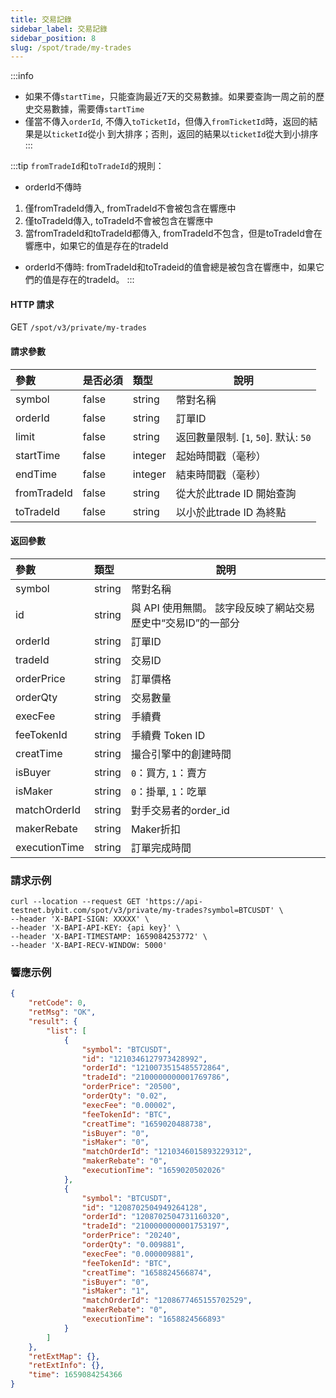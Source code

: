 ```yaml
---
title: 交易記錄
sidebar_label: 交易記錄
sidebar_position: 8
slug: /spot/trade/my-trades
---
```


:::info
* 如果不傳`startTime`，只能查詢最近7天的交易數據。如果要查詢一周之前的歷史交易數據，需要傳`startTime`
* 僅當不傳入<code>orderId</code>, 不傳入<code>toTicketId</code>，但傳入<code>fromTicketId</code>時，返回的結果是以<code>ticketId</code>從小
到大排序；否則，返回的結果以<code>ticketId</code>從大到小排序
:::

:::tip
`fromTradeId`和`toTradeId`的規則：
* orderId不傳時
1. 僅fromTradeId傳入, fromTradeId不會被包含在響應中
2. 僅toTradeId傳入, toTradeId不會被包含在響應中
3. 當fromTradeId和toTradeId都傳入, fromTradeId不包含，但是toTradeId會在響應中，如果它的值是存在的tradeId
* orderId不傳時: fromTradeId和toTradeid的值會總是被包含在響應中，如果它們的值是存在的tradeId。
:::

#### HTTP 請求
GET <code>/spot/v3/private/my-trades</code>

#### 請求參數
| 參數 | 是否必須 | 類型 | 說明|
|:----- |:-------|:-----|------ |
| symbol               | false               | string          | 幣對名稱 |
| orderId              | false               | string          | 訂單ID |
| limit                | false               | string          | 返回數量限制. [`1`, `50`]. 默认: `50` |
| startTime            | false               | integer         | 起始時間戳（毫秒） |
| endTime              | false               | integer         | 結束時間戳（毫秒） |
| fromTradeId          | false               | string          | 從大於此trade ID 開始查詢 |
| toTradeId            | false               | string          | 以小於此trade ID 為終點 |

#### 返回參數
| 參數 | 類型 | 說明|
|:----- |:-----|----- |
| symbol                | string          | 幣對名稱 |
| id                    | string          | 與 API 使用無關。 該字段反映了網站交易歷史中“交易ID”的一部分 |
| orderId               | string          | 訂單ID |
| tradeId               | string          | 交易ID |
| orderPrice            | string          | 訂單價格 |
| orderQty              | string          | 交易數量 |
| execFee               | string          | 手續費 |
| feeTokenId            | string          | 手續費 Token ID |
| creatTime             | string          | 撮合引擎中的創建時間 |
| isBuyer               | string          | <code>0</code>：買方, <code>1</code>：賣方 |
| isMaker               | string          | <code>0</code>：掛單, <code>1</code>：吃單 |
| matchOrderId          | string          | 對手交易者的order_id |
| makerRebate           | string          | Maker折扣 |
| executionTime         | string          | 訂單完成時間 |

### 請求示例

```http
curl --location --request GET 'https://api-testnet.bybit.com/spot/v3/private/my-trades?symbol=BTCUSDT' \
--header 'X-BAPI-SIGN: XXXXX' \
--header 'X-BAPI-API-KEY: {api key}' \
--header 'X-BAPI-TIMESTAMP: 1659084253772' \
--header 'X-BAPI-RECV-WINDOW: 5000'
```

### 響應示例

```json
{
    "retCode": 0,
    "retMsg": "OK",
    "result": {
        "list": [
            {
                "symbol": "BTCUSDT",
                "id": "1210346127973428992",
                "orderId": "1210073515485572864",
                "tradeId": "2100000000001769786",
                "orderPrice": "20500",
                "orderQty": "0.02",
                "execFee": "0.00002",
                "feeTokenId": "BTC",
                "creatTime": "1659020488738",
                "isBuyer": "0",
                "isMaker": "0",
                "matchOrderId": "1210346015893229312",
                "makerRebate": "0",
                "executionTime": "1659020502026"
            },
            {
                "symbol": "BTCUSDT",
                "id": "1208702504949264128",
                "orderId": "1208702504731160320",
                "tradeId": "2100000000001753197",
                "orderPrice": "20240",
                "orderQty": "0.009881",
                "execFee": "0.000009881",
                "feeTokenId": "BTC",
                "creatTime": "1658824566874",
                "isBuyer": "0",
                "isMaker": "1",
                "matchOrderId": "1208677465155702529",
                "makerRebate": "0",
                "executionTime": "1658824566893"
            }
        ]
    },
    "retExtMap": {},
    "retExtInfo": {},
    "time": 1659084254366
}
```
